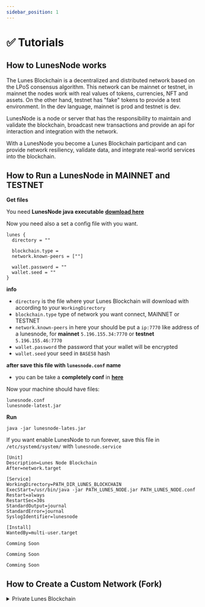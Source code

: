 ```yaml
---
sidebar_position: 1
---
```



# ✅ Tutorials

## How to LunesNode works

The Lunes Blockchain is a decentralized and distributed network based on the LPoS consensus algorithm. This network can be mainnet or testnet, in mainnet the nodes work with real values of tokens, currencies, NFT and assets. On the other hand, testnet has "fake" tokens to provide a test environment.
In the dev language, mainnet is prod and testnet is dev.

LunesNode is a node or server that has the responsibility to maintain and validate the blockchain, broadcast new transactions and provide an api for interaction and integration with the network.

With a LunesNode you become a Lunes Blockchain participant and can provide network resiliency, validate data, and integrate real-world services into the blockchain.

## How to Run a LunesNode in MAINNET and TESTNET

<Tabs>
  <TabItem value="🐧 Linux" label="🐧 Linux" default>

**Get files**

You need **LunesNode java executable** **[download here](https://github.com/lunes-platform/lunesnode/releases/download/v0.1.4/lunesnode-latest.jar)**

Now you need also a set a config file with you want.

```HOCON
lunes {
  directory = ""

  blockchain.type =
  network.known-peers = [""]

  wallet.password = ""
  wallet.seed = ""
}
```

**info**

- `directory` is the file where your Lunes Blockchain will download with according to your `WorkingDirectory`
- `blockchain.type` type of network you want connect, MAINNET or TESTNET
- `network.known-peers` in here your should be put a `ip:7770` like address of a lunesnode, for **mainnet** `5.196.155.34:7770` or **testnet** `5.196.155.46:7770`
- `wallet.password` the password that your wallet will be encrypted
- `wallet.seed` your seed in `BASE58` hash

**after save this file with `lunesnode.conf` name**

- you can be take a **completely conf** in **[here](https://github.com/lunes-platform/lunesnode/blob/master/src/main/resources/application.conf)**

Now your machine should have files:

```
lunesnode.conf
lunesnode-latest.jar
```

**Run**

```
java -jar lunesnode-lates.jar
```

If you want enable LunesNode to run forever, save this file in `/etc/systemd/system/` with `lunesnode.service`

```
[Unit]
Description=Lunes Node Blockchain
After=network.target

[Service]
WorkingDirectory=PATH_DIR_LUNES_BLOCKCHAIN
ExecStart=/usr/bin/java -jar PATH_LUNES_NODE.jar PATH_LUNES_NODE.conf
Restart=always
RestartSec=30s
StandardOutput=journal
StandardError=journal
SyslogIdentifier=lunesnode

[Install]
WantedBy=multi-user.target
```

</TabItem>

<TabItem value="🐳 Docker" label="🐳 Docker">

```
Comming Soon
```

</TabItem>

<TabItem value="🍎 MacOs" label="🍎 MacOs">

```
Comming Soon
```

</TabItem>

<TabItem value="🗑 Windows" label="🗑 Windows">

```
Comming Soon
```

</TabItem>

</Tabs>

## How to Create a Custom Network (Fork)

<details>
  <summary>Private Lunes Blockchain</summary>

**Changed genesis transactions**

```txt
Coming Soon
```

**Runnig and get signature of genesis transactions**

```txt
Coming Soon
```

**Add signature and Build your Node**

```txt
Coming Soon
```

</details>
